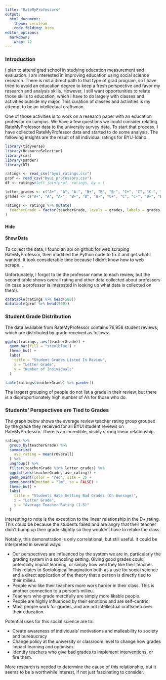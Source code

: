 ```yaml
---
title: "RateMyProfessors"
output: 
  html_document:
    theme: cerulean
    code_folding: hide
editor_options: 
  markdown: 
    wrap: 72
---
```


### Introduction

I plan to attend grad school in studying education measurement and evaluation. I am interested in improving education using social science research. There is not a direct path to that type of grad program, so I have tried to avoid an education degree to keep a fresh perspective and favor my research and analysis skills. However, I still want opportunities to relate those skills to education, which I have to do largely with classes and activities outside my major. This curation of classes and activities is my attempt to be an intellectual craftsman.

One of those activities is to work on a research paper with an education professor on campus. We have a few questions we could consider relating RateMyProfessor data to the university survey data. To start that process, I have collected RateMyProfessor data and started to do some analysis. The following insights are the result of all individual ratings for BYU-Idaho.

```r
library(tidyverse)
library(ResourceSelection) 
library(car)
library(pander)
library(DT)

ratings <- read_csv("byui_ratings.csv")
prof <- read_csv("byui_professors.csv")
df <- ratings#left_join(prof, ratings, by = )

letter_grades <- c("A+", "A", "A-", "B+", "B", "B-", "C+", "C", "C-", "D+", "D", "D-", "F")
grades <- c("A+", "A", "A-", "B+", "B", "B-", "C+", "C", "C-", "D+", "D", "D-", "F", "P", "INC", "Audit/No Grade", "WD", "Not sure yet")

ratings <- ratings %>% mutate(
  teacherGrade = factor(teacherGrade, levels = grades, labels = grades)
)
```

### {.tabset .tabset-pills .tabset-fade}

#### Hide

#### Show Data

To collect the data, I found an api on github for web scraping RateMyProfessor, then modified the Python code to fix it and get what I wanted. It took considerable time because I didn't know how to web scrape...

Unfortunately, I forgot to tie the professor name to each review, but the second table shows overall rating and other data collected about professors (in case a professor is interested in looking up what data is collected on them).

```r
datatable(ratings %>% head(500))
datatable(prof %>% head(500))
```

### Student Grade Distribution

The data available from RateMyProfessor contains 76,958 student reviews, which are distributed by grade received as follows:

```r
ggplot(ratings, aes(teacherGrade)) +
  geom_bar(fill = "steelblue") +
  theme_bw() +
  labs(
    title = "Student Grades Listed In Review",
    x = "Letter Grade",
    y = "Number of Individuals"
  )
```

```r
table(ratings$teacherGrade) %>% pander()
```

The largest grouping of people do not list a grade in their review, but there is a disproportionately high number of A's for those who do.

### Students' Perspectives are Tied to Grades

The graph below shows the average review teacher rating group grouped by the grade they received for all BYUI student reviews on RateMyProfessor. There is an incredible, visibly strong linear relationship. 

```r
ratings %>% 
  group_by(teacherGrade) %>% 
  summarize(
    ave_rating = mean(rOverall)
  ) %>% 
  ungroup() %>% 
  filter(teacherGrade %in% letter_grades) %>% 
  ggplot(aes(teacherGrade, ave_rating)) +
  geom_point(color = "red", size = 3) +
  geom_smooth(method = "lm", se = FALSE) +
  theme_bw() +
  labs(
    title = "Students Hate Getting Bad Grades (On Average)",
    x = "Letter Grade",
    y = "Average Teacher Rating (1-5)"
  )
```

Interesting to note is the exception to the linear relationship in the D+ rating. This could be because the students failed and are angry that their teacher didn't bump up their grade slightly so they wouldn't have to retake the class.

Notably, this demonstration is only correlational, but still useful. It could be interpreted in several ways:

- Our perspectives are influenced by the system we are in, particularly the grading system in a schooling setting. Giving good grades could potentially impact learning, or simply how well they like their teacher. This relates to Sociological Imagination both as a use for social science and a direct application of the theory that a person is directly tied to their milieu.
- People who like their teachers more work harder in their class. This is another connection to a person's milieu.
- Teachers who grade mercifully are simply more likable people.
- People are highly influenced by their emotions and are self-centric.
- Most people work for grades, and are not intellectual craftsmen over their education.

Potential uses for this social science are to:

- Create awareness of individuals' motivations and malleability to society and bureaucracy
- Change policy at the university or classroom level to change how grades impact learning and optimism.
- Identify teachers who give bad grades to implement interventions, or fire them.

More research is needed to determine the cause of this relationship, but it seems to be a worthwhile interest, if not just fascinating to consider.

